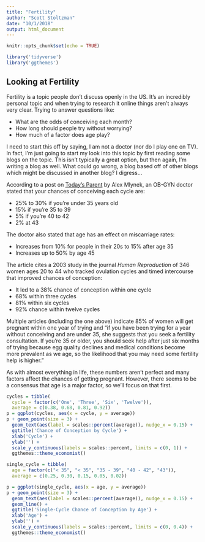 ```yaml
---
title: "Fertility"
author: "Scott Stoltzman"
date: "10/1/2018"
output: html_document
---
```


```r
knitr::opts_chunk$set(echo = TRUE)

library('tidyverse')
library('ggthemes')
```

## Looking at Fertility

Fertility is a topic people don't discuss openly in the US. It's an incredibly personal topic and when trying to research it online things aren't always very clear. Trying to answer questions like:  

  - What are the odds of conceiving each month?
  - How long should people try without worrying?
  - How much of a factor does age play?

I need to start this off by saying, I am not a doctor (nor do I play one on TV). In fact, I'm just going to start my look into this topic by first reading some blogs on the topic. This isn't typically a great option, but then again, I'm writing a blog as well. What could go wrong, a blog based off of other blogs which might be discussed in another blog? I digress...

According to a post on [Today's Parent](https://www.todaysparent.com/getting-pregnant/trying-to-conceive/what-are-your-odds-of-getting-pregnant-each-month/) by Alex Mlynek, an OB-GYN doctor stated that your chances of conceiving each cycle are:  

  - 25% to 30% if you're under 35 years old
  - 15% if you're 35 to 39
  - 5% if you're 40 to 42
  - 2% at 43

The doctor also stated that age has an effect on miscarriage rates:  

  - Increases from 10% for people in their 20s to 15% after age 35
  - Increases up to 50% by age 45

The article cites a 2003 study in the journal *Human Reproduction* of 346 women ages 20 to 44 who tracked ovulation cycles and timed intercourse that improved chances of conception:  

  - It led to a 38% chance of conception within one cycle
  - 68% within three cycles
  - 81% within six cycles
  - 92% chance within twelve cycles
  
Multiple articles (including the one above) indicate 85% of women will get pregnant within one year of trying and "if you have been trying for a year without conceiving and are under 35, she suggests that you seek a fertility consultation. If you’re 35 or older, you should seek help after just six months of trying because egg quality declines and medical conditions become more prevalent as we age, so the likelihood that you may need some fertility help is higher."

As with almost everything in life, these numbers aren't perfect and many factors affect the chances of getting pregnant. However, there seems to be a consensus that age is a major factor, so we'll focus on that first.


```r
cycles = tibble(
  cycle = factor(c('One', 'Three', 'Six', 'Twelve')),
  average = c(0.38, 0.68, 0.81, 0.92))
p = ggplot(cycles, aes(x = cycle, y = average))
p + geom_point(size = 3) + 
  geom_text(aes(label = scales::percent(average)), nudge_x = 0.15) + 
  ggtitle('Chance of Conception by Cycle') + 
  xlab('Cycle') + 
  ylab('') + 
  scale_y_continuous(labels = scales::percent, limits = c(0, 1)) + 
  ggthemes::theme_economist()
```



```r
single_cycle = tibble(
  age = factor(c("< 35", "< 35", "35 - 39", "40 - 42", "43")),
  average = c(0.25, 0.30, 0.15, 0.05, 0.02))

p = ggplot(single_cycle, aes(x = age, y = average)) 
p + geom_point(size = 3) + 
  geom_text(aes(label = scales::percent(average)), nudge_x = 0.15) + 
  geom_line() + 
  ggtitle('Single-Cycle Chance of Conception by Age') + 
  xlab('Age') +
  ylab('') +
  scale_y_continuous(labels = scales::percent, limits = c(0, 0.4)) + 
  ggthemes::theme_economist()
```

